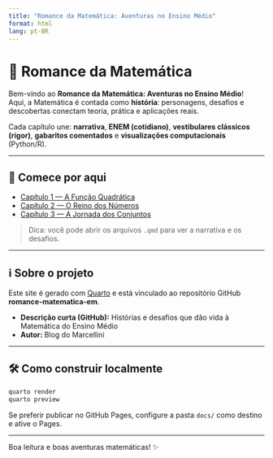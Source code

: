 ```yaml
---
title: "Romance da Matemática: Aventuras no Ensino Médio"
format: html
lang: pt-BR
---
```


# 📘 Romance da Matemática

Bem-vindo ao **Romance da Matemática: Aventuras no Ensino Médio**!  
Aqui, a Matemática é contada como **história**: personagens, desafios e descobertas conectam teoria, prática e aplicações reais.

Cada capítulo une: **narrativa**, **ENEM (cotidiano)**, **vestibulares clássicos (rigor)**, **gabaritos comentados** e **visualizações computacionais** (Python/R).

---

## 🚪 Comece por aqui
- [Capítulo 1 — A Função Quadrática](capitulos/cap1-funcao-quadratica.qmd)  
- [Capítulo 2 — O Reino dos Números](capitulos/cap2-numeros-conjuntos.qmd)  
- [Capítulo 3 — A Jornada dos Conjuntos](capitulos/cap3-conjuntos.qmd)

> Dica: você pode abrir os arquivos `.qmd` para ver a narrativa e os desafios.

---

## ℹ️ Sobre o projeto
Este site é gerado com [Quarto](https://quarto.org/) e está vinculado ao repositório GitHub **romance-matematica-em**.

- **Descrição curta (GitHub):** Histórias e desafios que dão vida à Matemática do Ensino Médio
- **Autor:** Blog do Marcellini

---

## 🛠️ Como construir localmente
```bash
quarto render
quarto preview
```

Se preferir publicar no GitHub Pages, configure a pasta `docs/` como destino e ative o Pages.

---

Boa leitura e boas aventuras matemáticas! ✨
